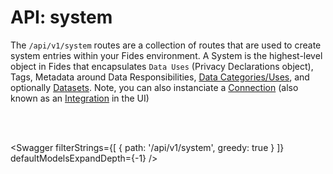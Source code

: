 
# API: system

The `/api/v1/system` routes are a collection of routes that are used to create system entries within your Fides environment. A System is the highest-level object in Fides that encapsulates `Data Uses` (Privacy Declarations object), Tags, Metadata around Data Responsibilities, [Data Categories/Uses](/dev-docs/api/manage/data_use), and optionally [Datasets](/dev-docs/api/manage/dataset). Note, you can also instanciate a [Connection](/dev-docs/api/manage/connection) (also known as an [Integration](/tutorials/privacy-requests-configuration/integrations) in the UI)

<br></br>

<Swagger 
    filterStrings={[
        {
            path: '/api/v1/system',
            greedy: true
        }
    ]} 
    defaultModelsExpandDepth={-1}
/>
